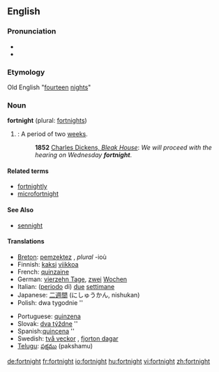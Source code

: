 ==English==

===Pronunciation===
*{{IPA|/ˈfɔrtnaɪt/}}
*{{SAMPA|/"fOrtnaIt/}}

===Etymology===
Old English "[[fourteen]] [[night]]s"

===Noun===
'''fortnight''' (plural: [[fortnights]])

#{{time}}: A period of two [[week]]s.
#:'''1852''' [http://www.gutenberg.org/dirs/etext97/blkhs12.txt Charles Dickens, ''Bleak House'']: ''We will proceed with the hearing on Wednesday '''fortnight'''''.

====Related terms====
*[[fortnightly]]
*[[microfortnight]]

====See Also====
*[[sennight]]

====Translations====
{{top}}
*[[Breton]]: [[pemzektez]] {{m}}, ''plural'' -ioù
*Finnish: [[kaksi]] [[viikko]]a
*French: [[quinzaine]] {{f}}
*German: [[vierzehn Tage]], [[zwei]] [[Wochen]]
*Italian: ([[periodo]] di) [[due#Italian|due]] [[settimana|settimane]]
*Japanese: [[二週間]] (にしゅうかん, nishukan)
*Polish: dwa tygodnie {{m}} {{p}}''
{{mid}}
*Portuguese: [[quinzena]] {{f}}
*Slovak: [[týždeň|dva týždne]] {{m}} {{p}}''
*Spanish:[[quincena]] {{f}} {{p}}''
*Swedish: [[två veckor]] {{p}}, [[fjorton dagar]]
*[[Telugu]]: [[పక్షము]] (pakshamu)
{{bottom}}

[[de:fortnight]]
[[fr:fortnight]]
[[io:fortnight]]
[[hu:fortnight]]
[[vi:fortnight]]
[[zh:fortnight]]